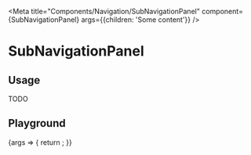 
<Meta
  title="Components/Navigation/SubNavigationPanel"
  component={SubNavigationPanel}
  args={{children: 'Some content'}}
/>

# SubNavigationPanel

## Usage

TODO

## Playground

<Canvas>
  <Story name="Standard">
    {args => {
      return <SubNavigationPanel {...args} />;
    }}
  </Story>
</Canvas>

<ArgsTable story="Standard" />
